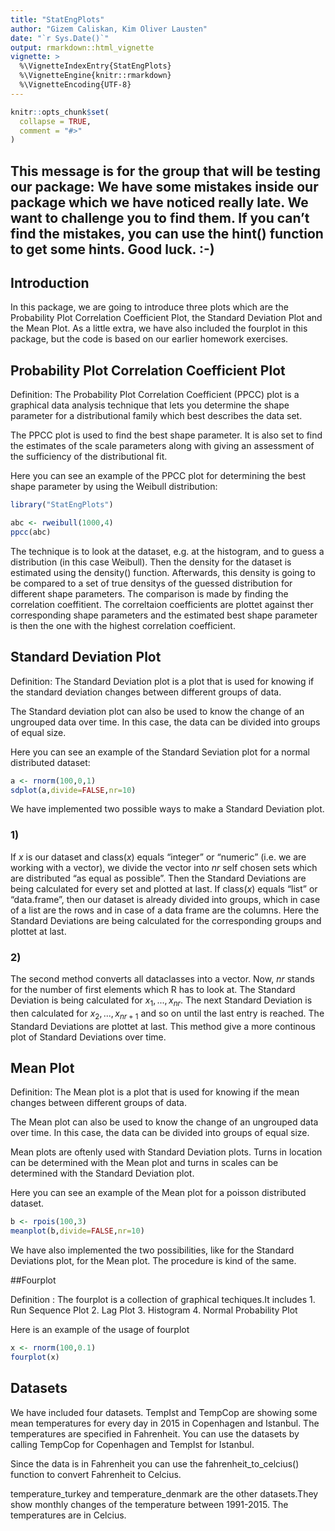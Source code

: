 ```yaml
---
title: "StatEngPlots"
author: "Gizem Caliskan, Kim Oliver Lausten"
date: "`r Sys.Date()`"
output: rmarkdown::html_vignette
vignette: >
  %\VignetteIndexEntry{StatEngPlots}
  %\VignetteEngine{knitr::rmarkdown}
  %\VignetteEncoding{UTF-8}
---
```


```r
knitr::opts_chunk$set(
  collapse = TRUE,
  comment = "#>"
)
```
## This message is for the group that will be testing our package: We have some mistakes inside our package which we have noticed really late. We want to challenge you to find them. If you can't find the mistakes, you can use the hint() function to get some hints. Good luck. :-)

## Introduction

In this package, we are going to introduce three plots which are the Probability Plot Correlation Coefficient Plot, the Standard Deviation Plot and the Mean Plot. As a little extra, we have also included the fourplot in this package, but the code is based on our earlier homework exercises.

## Probability Plot Correlation Coefficient Plot

Definition: The Probability Plot Correlation Coefficient (PPCC) plot is a graphical data analysis technique that lets you determine the shape parameter for a distributional family which best describes the data set.

The PPCC plot is used to find the best shape parameter. It is also set to find the estimates of the scale parameters along with giving an assessment of the sufficiency of the distributional fit.

Here you can see an example of the PPCC plot for determining the best shape parameter by using the Weibull distribution:

```R
library("StatEngPlots")

abc <- rweibull(1000,4)
ppcc(abc)

```

The technique is to look at the dataset, e.g. at the histogram, and to guess a distribution (in this case Weibull). Then the density for the dataset is estimated using the density() function. Afterwards, this density is going to be compared to a set of true densitys of the guessed distribution for different shape parameters. The comparison is made by finding the correlation coeffitient. The correltaion coefficients are plottet against ther corresponding shape parameters and the estimated best shape parameter is then the one with the highest correlation coefficient.

## Standard Deviation Plot

Definition: The Standard Deviation plot is a plot that is used for knowing if the standard deviation changes between different groups of data. 

The Standard deviation plot can also be used to know the change of an ungrouped data over time. In this case, the data can be divided into groups of equal size.

Here you can see an example of the Standard Seviation plot for a normal distributed dataset:

```R

a <- rnorm(100,0,1)
sdplot(a,divide=FALSE,nr=10)

```

We have implemented two possible ways to make a Standard Deviation plot.

### 1)

If $x$ is our dataset and class($x$) equals "integer" or "numeric" (i.e. we are working with a vector), we divide the vector into $nr$ self chosen sets which are distributed "as equal as possible". Then the Standard Deviations are being calculated for every set and plotted at last.
If class($x$) equals "list" or "data.frame", then our dataset is already divided into groups, which in case of a list are the rows and in case of a data frame are the columns. Here the Standard Deviations are being calculated for the corresponding groups and plottet at last.

### 2)

The second method converts all dataclasses into a vector. Now, $nr$ stands for the number of first elements which R has to look at. The Standard Deviation is being calculated for $x_1,...,x_{nr}$. The next Standard Deviation is then calculated for $x_2,...,x_{nr+1}$ and so on until the last entry is reached. The Standard Deviations are plottet at last. This method give a more continous plot of Standard Deviations over time.

## Mean Plot

Definition: The Mean plot is a plot that is used for knowing if the mean changes between different groups of data. 

The Mean plot can also be used to know the change of an ungrouped data over time. In this case, the data can be divided into groups of equal size.

Mean plots are oftenly used with Standard Deviation plots. Turns in location can be determined with the Mean plot and turns in scales can be determined with the Standard Deviation plot. 

Here you can see an example of the Mean plot for a poisson distributed dataset.

```R

b <- rpois(100,3)
meanplot(b,divide=FALSE,nr=10)

```

We have also implemented the two possibilities, like for the Standard Deviations plot, for the Mean plot. The procedure is kind of the same.

##Fourplot

Definition : The fourplot is a collection of graphical techiques.It includes 
1. Run Sequence Plot
2. Lag Plot
3. Histogram 
4. Normal Probability Plot

Here is an example of the usage of fourplot

```R


x <- rnorm(100,0.1)
fourplot(x)
```

## Datasets

We have included four datasets. TempIst and TempCop are showing some mean temperatures for every day in 2015 in Copenhagen and Istanbul. The temperatures are specified in Fahrenheit. You can use the datasets by calling TempCop for Copenhagen and TempIst for Istanbul.

Since the data is in Fahrenheit you can use the fahrenheit_to_celcius() function to convert Fahrenheit to Celcius.


temperature_turkey and temperature_denmark are the other datasets.They show monthly changes of the temperature between 1991-2015. The temperatures are in Celcius. 









